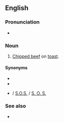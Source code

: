 ==English==
{{wikipedia}}

===Pronunciation===
* {{audio|en|En-au-shit on a shingle.ogg|Audio (AU)}}

===Noun===
{{head|en|noun|head=[[shit]] on a [[shingle]]}}

# {{lb|en|US|military|slang|vulgar}} [[chipped beef|Chipped beef]] on [[toast]].

====Synonyms====
* {{l|en|stew on a shingle}}
* {{l|en|same old stuff}}
* {{l|en|SOS}} / [[S.O.S.]] / [[S. O. S.]] {{qualifier|abbreviation}}

===See also===
* {{l|en|garbage plate}}